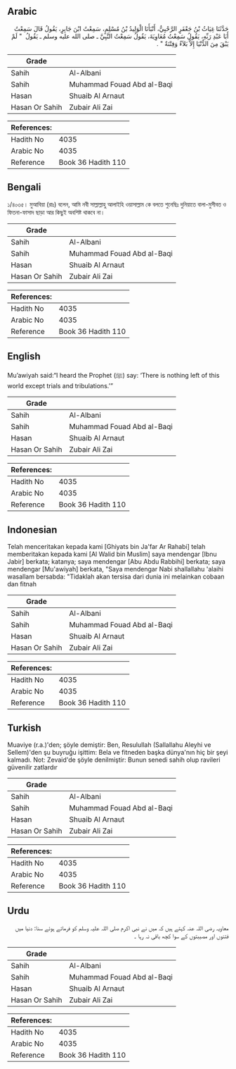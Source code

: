 ## Arabic


<div dir="rtl" lang="ar" style={{fontSize:'larger',backgroundColor:'#f8f9fa',padding:20}}>
حَدَّثَنَا غِيَاثُ بْنُ جَعْفَرٍ الرَّحْبِيُّ، أَنْبَأَنَا الْوَلِيدُ بْنُ مُسْلِمٍ، سَمِعْتُ ابْنَ جَابِرٍ، يَقُولُ قَالَ سَمِعْتُ أَبَا عَبْدِ رَبِّهِ، يَقُولُ سَمِعْتُ مُعَاوِيَةَ، يَقُولُ سَمِعْتُ النَّبِيَّ ـ صلى الله عليه وسلم ـ يَقُولُ ‏ "‏ لَمْ يَبْقَ مِنَ الدُّنْيَا إِلاَّ بَلاَءٌ وَفِتْنَةٌ ‏"‏ ‏.‏
</div>
<div style={{backgroundColor:'#f8f9fa',padding:20, marginBottom: 10}}><table> <thead> <tr> <th>Grade</th> <th></th> </tr> </thead> <tbody> <tr><td>Sahih</td><td>Al-Albani</td></tr><tr><td>Sahih</td><td>Muhammad Fouad Abd al-Baqi</td></tr><tr><td>Hasan</td><td>Shuaib Al Arnaut</td></tr><tr><td>Hasan Or Sahih</td><td>Zubair Ali Zai</td></tr></tbody></table><table> <thead> <tr> <th>References:</th> <th></th> </tr> </thead> <tbody><tr><td>Hadith No</td><td>4035</td></tr><tr><td>Arabic No</td><td>4035</td></tr><tr><td>Reference</td><td>Book 36 Hadith 110</td></tr></tbody></table></div>

## Bengali


<div dir="ltr" lang="bn" style={{fontSize:'larger',backgroundColor:'#f8f9fa',padding:20}}>
১/৪০৩৫। মুআবিয়া (রাঃ) বলেন, আমি নবী সাল্লাল্লাহু আলাইহি ওয়াসাল্লাম কে বলতে শুনেছিঃ দুনিয়াতে বালা-মুসীবত ও ফিতনা-ফাসাদ ছাড়া আর কিছুই অবশিষ্ট থাকবে না।
</div>
<div style={{backgroundColor:'#f8f9fa',padding:20, marginBottom: 10}}><table> <thead> <tr> <th>Grade</th> <th></th> </tr> </thead> <tbody> <tr><td>Sahih</td><td>Al-Albani</td></tr><tr><td>Sahih</td><td>Muhammad Fouad Abd al-Baqi</td></tr><tr><td>Hasan</td><td>Shuaib Al Arnaut</td></tr><tr><td>Hasan Or Sahih</td><td>Zubair Ali Zai</td></tr></tbody></table><table> <thead> <tr> <th>References:</th> <th></th> </tr> </thead> <tbody><tr><td>Hadith No</td><td>4035</td></tr><tr><td>Arabic No</td><td>4035</td></tr><tr><td>Reference</td><td>Book 36 Hadith 110</td></tr></tbody></table></div>

## English


<div dir="ltr" lang="en" style={{fontSize:'larger',backgroundColor:'#f8f9fa',padding:20}}>
Mu’awiyah said:“I heard the Prophet (ﷺ) say: ‘There is nothing left of this world except trials and tribulations.’”
</div>
<div style={{backgroundColor:'#f8f9fa',padding:20, marginBottom: 10}}><table> <thead> <tr> <th>Grade</th> <th></th> </tr> </thead> <tbody> <tr><td>Sahih</td><td>Al-Albani</td></tr><tr><td>Sahih</td><td>Muhammad Fouad Abd al-Baqi</td></tr><tr><td>Hasan</td><td>Shuaib Al Arnaut</td></tr><tr><td>Hasan Or Sahih</td><td>Zubair Ali Zai</td></tr></tbody></table><table> <thead> <tr> <th>References:</th> <th></th> </tr> </thead> <tbody><tr><td>Hadith No</td><td>4035</td></tr><tr><td>Arabic No</td><td>4035</td></tr><tr><td>Reference</td><td>Book 36 Hadith 110</td></tr></tbody></table></div>

## Indonesian


<div dir="ltr" lang="id" style={{fontSize:'larger',backgroundColor:'#f8f9fa',padding:20}}>
Telah menceritakan kepada kami [Ghiyats bin Ja'far Ar Rahabi] telah memberitakan kepada kami [Al Walid bin Muslim] saya mendengar [Ibnu Jabir] berkata; katanya; saya mendengar [Abu Abdu Rabbihi] berkata; saya mendengar [Mu'awiyah] berkata, "Saya mendengar Nabi shallallahu 'alaihi wasallam bersabda: "Tidaklah akan tersisa dari dunia ini melainkan cobaan dan fitnah
</div>
<div style={{backgroundColor:'#f8f9fa',padding:20, marginBottom: 10}}><table> <thead> <tr> <th>Grade</th> <th></th> </tr> </thead> <tbody> <tr><td>Sahih</td><td>Al-Albani</td></tr><tr><td>Sahih</td><td>Muhammad Fouad Abd al-Baqi</td></tr><tr><td>Hasan</td><td>Shuaib Al Arnaut</td></tr><tr><td>Hasan Or Sahih</td><td>Zubair Ali Zai</td></tr></tbody></table><table> <thead> <tr> <th>References:</th> <th></th> </tr> </thead> <tbody><tr><td>Hadith No</td><td>4035</td></tr><tr><td>Arabic No</td><td>4035</td></tr><tr><td>Reference</td><td>Book 36 Hadith 110</td></tr></tbody></table></div>

## Turkish


<div dir="ltr" lang="tr" style={{fontSize:'larger',backgroundColor:'#f8f9fa',padding:20}}>
Muaviye (r.a.)'den; şöyle demiştir: Ben, Resulullah (Sallallahu Aleyhi ve Sellem)'den şu buyruğu işittim: Bela ve fitneden başka dünya'nın hiç bir şeyi kalmadı. Not: Zevaid'de şöyle denilmiştir: Bunun senedi sahih olup ravileri güvenilir zatlardır
</div>
<div style={{backgroundColor:'#f8f9fa',padding:20, marginBottom: 10}}><table> <thead> <tr> <th>Grade</th> <th></th> </tr> </thead> <tbody> <tr><td>Sahih</td><td>Al-Albani</td></tr><tr><td>Sahih</td><td>Muhammad Fouad Abd al-Baqi</td></tr><tr><td>Hasan</td><td>Shuaib Al Arnaut</td></tr><tr><td>Hasan Or Sahih</td><td>Zubair Ali Zai</td></tr></tbody></table><table> <thead> <tr> <th>References:</th> <th></th> </tr> </thead> <tbody><tr><td>Hadith No</td><td>4035</td></tr><tr><td>Arabic No</td><td>4035</td></tr><tr><td>Reference</td><td>Book 36 Hadith 110</td></tr></tbody></table></div>

## Urdu


<div dir="rtl" lang="ur" style={{fontSize:'larger',backgroundColor:'#f8f9fa',padding:20}}>
معاویہ رضی اللہ عنہ کہتے ہیں کہ میں نے نبی اکرم صلی اللہ علیہ وسلم کو فرماتے ہوئے سنا: دنیا میں فتنوں اور مصیبتوں کے سوا کچھ باقی نہ رہا ۔
</div>
<div style={{backgroundColor:'#f8f9fa',padding:20, marginBottom: 10}}><table> <thead> <tr> <th>Grade</th> <th></th> </tr> </thead> <tbody> <tr><td>Sahih</td><td>Al-Albani</td></tr><tr><td>Sahih</td><td>Muhammad Fouad Abd al-Baqi</td></tr><tr><td>Hasan</td><td>Shuaib Al Arnaut</td></tr><tr><td>Hasan Or Sahih</td><td>Zubair Ali Zai</td></tr></tbody></table><table> <thead> <tr> <th>References:</th> <th></th> </tr> </thead> <tbody><tr><td>Hadith No</td><td>4035</td></tr><tr><td>Arabic No</td><td>4035</td></tr><tr><td>Reference</td><td>Book 36 Hadith 110</td></tr></tbody></table></div>